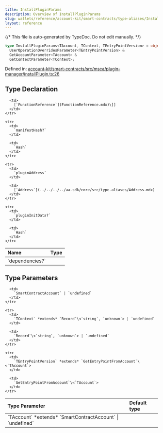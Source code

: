 ```yaml
---
title: InstallPluginParams
description: Overview of InstallPluginParams
slug: wallets/reference/account-kit/smart-contracts/type-aliases/InstallPluginParams
layout: reference
---
```


{/* This file is auto-generated by TypeDoc. Do not edit manually. */}

```ts
type InstallPluginParams<TAccount, TContext, TEntryPointVersion> = object &
  UserOperationOverridesParameter<TEntryPointVersion> &
  GetAccountParameter<TAccount> &
  GetContextParameter<TContext>;
```

Defined in: [account-kit/smart-contracts/src/msca/plugin-manager/installPlugin.ts:26](https://github.com/alchemyplatform/aa-sdk/blob/c1a84188d03473acac2fdb49fb7cd7fdba73169b/account-kit/smart-contracts/src/msca/plugin-manager/installPlugin.ts#L26)

## Type Declaration

<table>
  <thead>
    <tr>
      <th align="left">Name</th>
      <th align="left">Type</th>
    </tr>
  </thead>

  <tbody>
    <tr>
      <td>
        `dependencies?`
      </td>

      <td>
        [`FunctionReference`](FunctionReference.mdx)\[]
      </td>
    </tr>

    <tr>
      <td>
        `manifestHash?`
      </td>

      <td>
        `Hash`
      </td>
    </tr>

    <tr>
      <td>
        `pluginAddress`
      </td>

      <td>
        [`Address`](../../../../aa-sdk/core/src/type-aliases/Address.mdx)
      </td>
    </tr>

    <tr>
      <td>
        `pluginInitData?`
      </td>

      <td>
        `Hash`
      </td>
    </tr>

  </tbody>
</table>

## Type Parameters

<table>
  <thead>
    <tr>
      <th align="left">Type Parameter</th>
      <th align="left">Default type</th>
    </tr>
  </thead>

  <tbody>
    <tr>
      <td>
        `TAccount` *extends* `SmartContractAccount` | `undefined`
      </td>

      <td>
        `SmartContractAccount` | `undefined`
      </td>
    </tr>

    <tr>
      <td>
        `TContext` *extends* `Record`\<`string`, `unknown`> | `undefined`
      </td>

      <td>
        `Record`\<`string`, `unknown`> | `undefined`
      </td>
    </tr>

    <tr>
      <td>
        `TEntryPointVersion` *extends* `GetEntryPointFromAccount`\<`TAccount`>
      </td>

      <td>
        `GetEntryPointFromAccount`\<`TAccount`>
      </td>
    </tr>

  </tbody>
</table>
